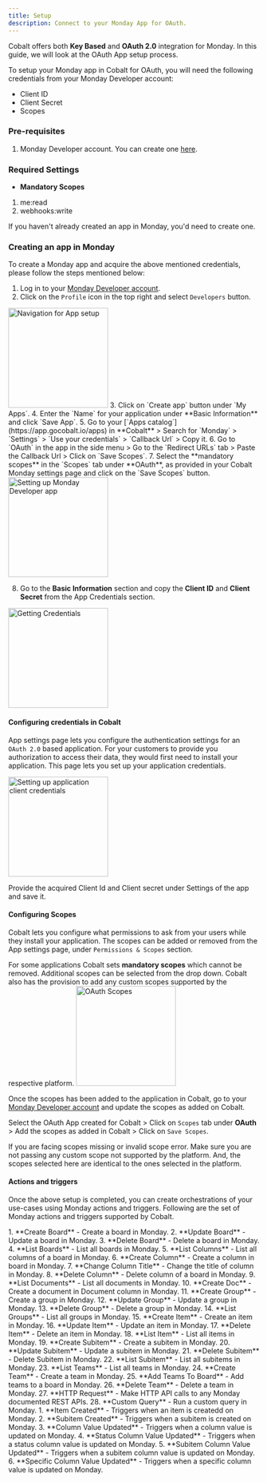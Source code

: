 ```yaml
---
title: Setup
description: Connect to your Monday App for OAuth.
---
```

Cobalt offers both **Key Based** and **OAuth 2.0** integration for Monday. In this guide, we will look at the OAuth App setup process.

To setup your Monday app in Cobalt for OAuth, you will need the following credentials from your Monday Developer account:
- Client ID
- Client Secret
- Scopes

### Pre-requisites

1. Monday Developer account. You can create one [here](https://auth.monday.com/users/sign_up_new?developer=true).

### Required Settings

* **Mandatory Scopes** 
1. me:read
2. webhooks:write

<Info>If you haven't already created an app in Monday, you'd need to create one.</Info>

### Creating an app in Monday

To create a Monday app and acquire the above mentioned credentials, please follow the steps mentioned below:

1. Log in to your [Monday Developer account](https://auth.monday.com/auth/login_monday?).
2. Click on the `Profile` icon in the top right and select `Developers` button.
<img height="200" src="/images/Monday/monday_navigation.png" alt="Navigation for App setup"/>
3. Click on `Create app` button under `My Apps`.
4. Enter the `Name` for your application under **Basic Information** and click `Save App`.
5. Go to your [`Apps catalog`](https://app.gocobalt.io/apps) in **Cobalt** > Search for `Monday` > `Settings` > `Use your credentials` > `Callback Url` > Copy it.
6. Go to `OAuth` in the app in the side menu > Go to the `Redirect URLs` tab > Paste the Callback Url > Click on `Save Scopes`.
7. Select the **mandatory scopes** in the `Scopes` tab under **OAuth**, as provided in your Cobalt Monday settings page and click on the `Save Scopes` button.
<img height="200" src="/images/Monday/monday_config.png" alt="Setting up Monday Developer app"/>

8. Go to the **Basic Information** section and copy the **Client ID** and **Client Secret** from the App Credentials section.
<img height="200" src="/images/Monday/monday_credentials.png" alt="Getting Credentials"/>

#### Configuring credentials in Cobalt
App settings page lets you configure the authentication settings for an `OAuth 2.0` based application. For your customers to provide you authorization to access their data,
they would first need to install your application. This page lets you set up your application credentials.

<img height="200" src="/images/Monday/monday_cobalt.png" alt="Setting up application client credentials"/>

Provide the acquired Client Id and Client secret under Settings of the app and save it.

#### Configuring Scopes
Cobalt lets you configure what permissions to ask from your users while they install your application. The scopes can be added or removed from the App settings page, under `Permissions & Scopes`
section. 

For some applications Cobalt sets **mandatory scopes** which cannot be removed. Additional scopes can be selected from the drop down. Cobalt also has the provision to add any 
custom scopes supported by the respective platform.
<img height="200" src="/images/Monday/monday_scopes.png" alt="OAuth Scopes"/>

Once the scopes has been added to the application in Cobalt, go to your [Monday Developer account](https://auth.monday.com/auth/login_monday?) and update the scopes as added on Cobalt.

Select the OAuth App created for Cobalt > Click on `Scopes` tab under **OAuth** > Add the scopes as added in Cobalt > Click on `Save Scopes`. 

<Warning>
If you are facing scopes missing or invalid scope error. Make sure you are not passing any custom scope not supported by the platform. And, the scopes selected here are
identical to the ones selected in the platform.
</Warning>

#### Actions and triggers
Once the above setup is completed, you can create orchestrations of your use-cases using Monday actions and triggers. Following are the set of Monday actions and triggers
supported by Cobalt.

<Tabs>
  <Tab title="Actions">
  <AccordionGroup>
  <Accordion title="Board">
     1. **Create Board** - Create a board in Monday.
     2. **Update Board** - Update a board in Monday.
     3. **Delete Board** - Delete a board in Monday.
     4. **List Boards** - List all boards in Monday.
     </Accordion>
    <Accordion title="Column">
     5. **List Columns** - List all columns of a board in Monday.
     6. **Create Column** - Create a column in board in Monday.
     7. **Change Column Title** - Change the title of column in Monday.
     8. **Delete Column** - Delete column of a board in Monday.
    </Accordion>
    <Accordion title="Documents">
     9. **List Documents** - List all documents in Monday.
     10. **Create Doc** - Create a document in Document column in Monday.
    </Accordion>
     <Accordion title="Group">
     11. **Create Group** - Create a group in Monday.
     12. **Update Group** - Update a group in Monday.
     13. **Delete Group** - Delete a group in Monday.
     14. **List Groups** - List all groups in Monday.
      </Accordion>
     <Accordion title="Item">
     15. **Create Item** - Create an item in Monday.
     16. **Update Item** - Update an item in Monday.
     17. **Delete Item** - Delete an item in Monday.
     18. **List Item** - List all items in Monday.
     </Accordion>
     <Accordion title="Sub-item">
     19. **Create Subitem** - Create a subitem in Monday.
     20. **Update Subitem** - Update a subitem in Monday.
     21. **Delete Subitem** - Delete Subitem in Monday.
     22. **List Subitem** - List all subitems in Monday.
      </Accordion>
    <Accordion title="Teams">
     23. **List Teams** - List all teams in Monday.
     24. **Create Team** - Create a team in Monday.
     25. **Add Teams To Board** - Add teams to a board in Monday.
     26. **Delete Team** - Delete a team in Monday.
      </Accordion>
     <Accordion title="Others">
     27. **HTTP Request** - Make HTTP API calls to any Monday documented REST APIs.
     28. **Custom Query** - Run a custom query in Monday.
      </Accordion>
    </AccordionGroup>
  </Tab>
  
  <Tab title="Triggers">
         1. **Item Created** - Triggers when an item is createdd on Monday.
         2. **Subitem Created** - Triggers when a subitem is created on Monday.
         3. **Column Value Updated** - Triggers when a column value is updated on Monday.
         4. **Status Column Value Updated** - Triggers when a status column value is updated on Monday.
         5. **Subitem Column Value Updated** - Triggers when a subitem column value is updated on Monday.
         6. **Specific Column Value Updated** - Triggers when a specific column value is updated on Monday.
  </Tab>
</Tabs>